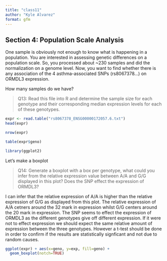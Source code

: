 ```yaml
---
title: "class11"
author: "Kyle Alvarez"
format: gfm
---
```


## Section 4: Population Scale Analysis

One sample is obviously not enough to know what is happening in a population. You are
interested in assessing genetic differences on a population scale. So, you processed about
~230 samples and did the normalization on a genome level. Now, you want to find whether
there is any association of the 4 asthma-associated SNPs (rs8067378…) on ORMDL3
expression.

How many samples do we have?

> Q13: Read this file into R and determine the sample size for each genotype and their
corresponding median expression levels for each of these genotypes.

```r
expr <- read.table("rs8067378_ENSG00000172057.6.txt")
head(expr)
```
```r
nrow(expr)
```

```r
table(expr$geno)
```

```r
library(ggplot2)
```

Let's make a boxplot

>Q14: Generate a boxplot with a box per genotype, what could you infer from the relative
expression value between A/A and G/G displayed in this plot? Does the SNP effect the
expression of ORMDL3?

I can infer that the relative expression of A/A is higher than the relative expression of G/G as displayed from this plot. The relative expression of A/A cetners around the 32 mark in expression whilst G/G centers around the 20 mark in expression. The SNP seems to effect the expression of ORMDL3 as the different genotypes give off different expression. If it were not to effect expression we should expect the same relative amount of expression between the three genotypes. However a t-test should be done in order to confirm if the results are statistically signficant and not due to random causes.

```r
ggplot(expr) + aes(x=geno, y=exp, fill=geno) +
  geom_boxplot(notch=TRUE)
```